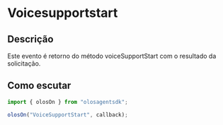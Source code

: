 # Voicesupportstart

## Descrição

Este evento é retorno do método voiceSupportStart com o resultado da solicitação.

## Como escutar

```js copy
import { olosOn } from "olosagentsdk";

olosOn("VoiceSupportStart", callback);
```
